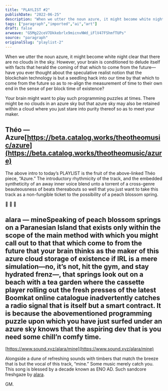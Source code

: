 ```yaml
---
title: "PLAYLIST #2"
publishDate: "2022-06-25"
description: "When we utter the noun azure, it might become white night clear that there are no clouds in the sky. However, your brain is conditioned to delude its......"
tags: ["paragraph","imported","ai","art"]
draft: false
arweave: "G5Mg22ceV7Dkkebrlx9micnvNWd_iFlV47FShmfTUPs"
source: "paragraph"
originalSlug: "playlist-2"
---
```


When we utter the noun azure, it might become white night clear that there are no clouds in the sky. However, your brain is conditioned to delude itself with facts that herald the coming of that which to come from the future—have you ever thought about the speculative realist notion that the blockchain technology is but a seedling hack into our time by that which to come from the future so as to re-align the measurement of time to their own end in the sense of per block time of existence?

Your brain might want to play such programming puzzles at times. There might be no clouds in an azure sky but that azure sky may also be retained within a cloud where you just stare into purity thereof so as to meet your maker.

## Théo — Azure[https://beta.catalog.works/theotheomusic/azure](https://beta.catalog.works/theotheomusic/azure)

The above intro to today’s PLAYLIST is the fruit of the above-linked Théo piece, “Azure.” The introductory rhythmicity of the track, and the embedded syntheticity of an away inner voice blend unto a torrent of a cross-genre beauteousness of beats thereabouts so well that you just want to take this track as a non-fungible ticket to the possibility of a peach blossom spring.

🌊 🌊 🌊

## alara — mineSpeaking of peach blossom springs on a Paranesian Island that exists only within the scope of the main method with which you might call out to that that which come to from the future that your brain thinks as the maker of this azure cloud storage of existence if IRL is a mere simulation—no, it’s not, hit the gym, and stay hydrated frenz—, that springs look out on a beach with a tea garden where the cassette player rolling out the fresh presses of the latest Boomkat online catalogue inadvertently catches a radio signal that is itself but a smart contract. It is because the abovementioned programming puzzle upon which you have just surfed under an azure sky knows that the aspiring dev that is you need some chill’n comfy time.

[https://www.sound.xyz/alara/mine](https://www.sound.xyz/alara/mine)

Alongside a dune of refreshing sounds with timbers that match the breeze that is but the vocal of this track, “mine.” Some music merely catch you. This song is blessed by a decade known as ENO AD. Such sandcore freshgaze by [alara](https://twitter.com/hernameisalara).

GM.